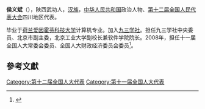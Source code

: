 '''侯义斌'''（{{bd|1952年||}}），陕西武功人，[[汉族|汉族]]，[[中华人民共和国|中华人民共和国]]政治人物、[[第十二届全国人民代表大会|第十二届全国人民代表大会]]四川地区代表。

毕业于[[荷兰爱因霍芬科技大学|荷兰爱因霍芬科技大学]]计算机专业。加入[[九三学社|九三学社]]。担任九三学社中央委员、北京市副主委，北京工业大学副校长兼软件学院院长。2008年，担任十一届全国人大常委会委员、全国人大财政经济委员会委员<ref>{{cite news|title=全国人大代表信息-侯义斌|url=http://210.82.31.1:8084/delegate/viewDelegate.action?dbid=122202|accessdate=2013-04-05|newspaper=全国人大网|archive-url=https://web.archive.org/web/20130713102520/http://www.npc.gov.cn/delegate/viewDelegate.action?dbid=122202|archive-date=2013-07-13|dead-url=yes}}</ref>。

==參考文獻==
{{reflist}}
{{中国政治人物小作品}}

[[Category:第十二届全国人大代表|Category:第十二届全国人大代表]]
[[Category:第十一届全国人大代表|Category:第十一届全国人大代表]]